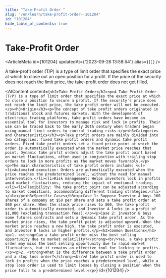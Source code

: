 ```yaml
---
title: "Take-Profit Order "
slug: "/en/learn/take-profit-order--101204"
id: "101204"
hide_table_of_contents: true
---
```



# Take-Profit Order 

<ArticleMeta id={101204} updatedAt={'2023-09-26 13:58:54'} alias={`[]`} />
<div className='border-solid border-b border-t-0 my-4 border-[var(--ifm-color-gray-300)]' />

A take-profit order (T/P) is a type of limit order that specifies the exact price at which to close out an open position for a profit. If the price of the security does not reach the limit price, the take-profit order does not get filled.

<AIContent content={`<h2>Take Profit Order</h2><p>A Take Profit Order (T/P) is a type of limit order that specifies the exact price at which to close a position to secure a profit. If the security's price does not reach the limit price, the take profit order will not be executed.</p><h3>Origin</h3><p>The concept of take profit orders originated in traditional stock and futures markets. With the development of electronic trading platforms, take profit orders have become an essential tool for investors to manage risk and lock in profits. Their use can be traced back to the early 20th century when traders began using manual limit orders to control trading risks.</p><h3>Categories and Characteristics</h3><p>Take profit orders are mainly divided into two categories: fixed take profit orders and dynamic take profit orders. Fixed take profit orders set a fixed price point at which the order is automatically executed when the market price reaches that point. Dynamic take profit orders adjust the take profit point based on market fluctuations, often used in conjunction with trailing stop orders to lock in more profits as the market moves favorably.</p><p>The main characteristics of take profit orders include: <ul><li>Automated execution: Orders are automatically executed when the price reaches the predetermined level, without the need for manual intervention.</li><li>Risk management: Helps investors lock in profits amid market fluctuations, reducing the impact of emotional trading.</li><li>Flexibility: The take profit point can be adjusted according to market conditions, accommodating different trading strategies.</li></ul></p><h3>Specific Cases</h3><p>Case 1: Suppose Investor A buys 100 shares of a company at $50 per share and sets a take profit order at $60 per share. When the stock price rises to $60, the take profit order is automatically executed, and Investor A locks in a profit of $1,000 (excluding transaction fees).</p><p>Case 2: Investor B buys some futures contracts and sets a dynamic take profit order. As the market price rises, the take profit point is adjusted upward. When the market price reaches a new high, the take profit order is executed, and Investor B locks in higher profits.</p><h3>Common Questions</h3><p>1. <strong>Can a take profit order miss the best selling opportunity due to market volatility?</strong><br/>Yes, a take profit order may miss the best selling opportunity due to rapid market fluctuations, but it remains an effective tool for locking in profits.</p><p>2. <strong>What is the difference between a take profit order and a stop loss order?</strong><br/>A take profit order is used to lock in profits when the price reaches a predetermined level, while a stop loss order is used to limit losses by closing a position when the price falls to a predetermined level.</p>`} id={101204} />
